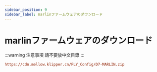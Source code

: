 ```yaml
---
sidebar_position: 9
sidebar_label: marlinファームウェアのダウンロード
---
```


# marlinファームウェアのダウンロード

:::warning 注意事項
請不要放中文目錄
:::

```cfg
https://cdn.mellow.klipper.cn/FLY_Config/D7-MARLIN.zip
```